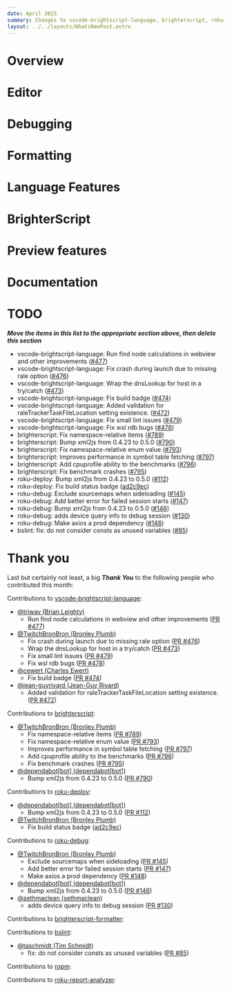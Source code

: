 ```yaml
---
date: April 2023
summary: Changes to vscode-brightscript-language, brighterscript, roku-deploy, roku-debug, brighterscript-formatter, bslint, ropm, roku-report-analyzer
layout: ../../layouts/WhatsNewPost.astro
---
```

# Overview

# Editor

# Debugging

# Formatting

# Language Features

# BrighterScript

# Preview features

# Documentation


# TODO
***Move the items in this list to the appropriate section above, then delete this section***
 - vscode-brightscript-language: Run find node calculations in webview and other improvements ([#477](https://github.com/RokuCommunity/vscode-brightscript-language/pull/477))
 - vscode-brightscript-language: Fix crash during launch due to missing rale option ([#476](https://github.com/RokuCommunity/vscode-brightscript-language/pull/476))
 - vscode-brightscript-language: Wrap the dnsLookup for host in a try/catch ([#473](https://github.com/RokuCommunity/vscode-brightscript-language/pull/473))
 - vscode-brightscript-language: Fix build badge ([#474](https://github.com/RokuCommunity/vscode-brightscript-language/pull/474))
 - vscode-brightscript-language: Added validation for raleTrackerTaskFileLocation setting existence. ([#472](https://github.com/RokuCommunity/vscode-brightscript-language/pull/472))
 - vscode-brightscript-language: Fix small lint issues ([#479](https://github.com/RokuCommunity/vscode-brightscript-language/pull/479))
 - vscode-brightscript-language: Fix wsl rdb bugs ([#478](https://github.com/RokuCommunity/vscode-brightscript-language/pull/478))
 - brighterscript: Fix namespace-relative items ([#789](https://github.com/RokuCommunity/brighterscript/pull/789))
 - brighterscript: Bump xml2js from 0.4.23 to 0.5.0 ([#790](https://github.com/RokuCommunity/brighterscript/pull/790))
 - brighterscript: Fix namespace-relative enum value ([#793](https://github.com/RokuCommunity/brighterscript/pull/793))
 - brighterscript: Improves performance in symbol table fetching ([#797](https://github.com/RokuCommunity/brighterscript/pull/797))
 - brighterscript: Add cpuprofile ability to the benchmarks ([#796](https://github.com/RokuCommunity/brighterscript/pull/796))
 - brighterscript: Fix benchmark crashes ([#795](https://github.com/RokuCommunity/brighterscript/pull/795))
 - roku-deploy: Bump xml2js from 0.4.23 to 0.5.0 ([#112](https://github.com/RokuCommunity/roku-deploy/pull/112))
 - roku-deploy: Fix build status badge ([ad2c9ec](https://github.com/RokuCommunity/roku-deploy/commit/ad2c9ec))
 - roku-debug: Exclude sourcemaps when sideloading ([#145](https://github.com/RokuCommunity/roku-debug/pull/145))
 - roku-debug: Add better error for failed session starts ([#147](https://github.com/RokuCommunity/roku-debug/pull/147))
 - roku-debug: Bump xml2js from 0.4.23 to 0.5.0 ([#146](https://github.com/RokuCommunity/roku-debug/pull/146))
 - roku-debug: adds device query info to debug session ([#130](https://github.com/RokuCommunity/roku-debug/pull/130))
 - roku-debug: Make axios a prod dependency ([#148](https://github.com/RokuCommunity/roku-debug/pull/148))
 - bslint: fix: do not consider consts as unused variables ([#85](https://github.com/RokuCommunity/bslint/pull/85))

# Thank you
Last but certainly not least, a big ***Thank You*** to the following people who contributed this month:

Contributions to [vscode-brightscript-language](https://github.com/RokuCommunity/vscode-brightscript-language):
 - [@triwav (Brian Leighty)](https://github.com/triwav)
    - Run find node calculations in webview and other improvements ([PR #477](https://github.com/RokuCommunity/vscode-brightscript-language/pull/477))
 - [@TwitchBronBron (Bronley Plumb)](https://github.com/TwitchBronBron)
    - Fix crash during launch due to missing rale option ([PR #476](https://github.com/RokuCommunity/vscode-brightscript-language/pull/476))
    - Wrap the dnsLookup for host in a try/catch ([PR #473](https://github.com/RokuCommunity/vscode-brightscript-language/pull/473))
    - Fix small lint issues ([PR #479](https://github.com/RokuCommunity/vscode-brightscript-language/pull/479))
    - Fix wsl rdb bugs ([PR #478](https://github.com/RokuCommunity/vscode-brightscript-language/pull/478))
 - [@cewert (Charles Ewert)](https://github.com/cewert)
    - Fix build badge ([PR #474](https://github.com/RokuCommunity/vscode-brightscript-language/pull/474))
 - [@jean-guyrivard (Jean-Guy Rivard)](https://github.com/jean-guyrivard)
    - Added validation for raleTrackerTaskFileLocation setting existence. ([PR #472](https://github.com/RokuCommunity/vscode-brightscript-language/pull/472))

Contributions to [brighterscript](https://github.com/RokuCommunity/brighterscript):
 - [@TwitchBronBron (Bronley Plumb)](https://github.com/TwitchBronBron)
    - Fix namespace-relative items ([PR #789](https://github.com/RokuCommunity/brighterscript/pull/789))
    - Fix namespace-relative enum value ([PR #793](https://github.com/RokuCommunity/brighterscript/pull/793))
    - Improves performance in symbol table fetching ([PR #797](https://github.com/RokuCommunity/brighterscript/pull/797))
    - Add cpuprofile ability to the benchmarks ([PR #796](https://github.com/RokuCommunity/brighterscript/pull/796))
    - Fix benchmark crashes ([PR #795](https://github.com/RokuCommunity/brighterscript/pull/795))
 - [@dependabot[bot] (dependabot[bot])](https://github.com/apps/dependabot)
    - Bump xml2js from 0.4.23 to 0.5.0 ([PR #790](https://github.com/RokuCommunity/brighterscript/pull/790))

Contributions to [roku-deploy](https://github.com/RokuCommunity/roku-deploy):
 - [@dependabot[bot] (dependabot[bot])](https://github.com/apps/dependabot)
    - Bump xml2js from 0.4.23 to 0.5.0 ([PR #112](https://github.com/RokuCommunity/roku-deploy/pull/112))
 - [@TwitchBronBron (Bronley Plumb)](https://github.com/TwitchBronBron)
    - Fix build status badge ([ad2c9ec](https://github.com/RokuCommunity/roku-deploy/commit/ad2c9ec))

Contributions to [roku-debug](https://github.com/RokuCommunity/roku-debug):
 - [@TwitchBronBron (Bronley Plumb)](https://github.com/TwitchBronBron)
    - Exclude sourcemaps when sideloading ([PR #145](https://github.com/RokuCommunity/roku-debug/pull/145))
    - Add better error for failed session starts ([PR #147](https://github.com/RokuCommunity/roku-debug/pull/147))
    - Make axios a prod dependency ([PR #148](https://github.com/RokuCommunity/roku-debug/pull/148))
 - [@dependabot[bot] (dependabot[bot])](https://github.com/apps/dependabot)
    - Bump xml2js from 0.4.23 to 0.5.0 ([PR #146](https://github.com/RokuCommunity/roku-debug/pull/146))
 - [@sethmaclean (sethmaclean)](https://github.com/sethmaclean)
    - adds device query info to debug session ([PR #130](https://github.com/RokuCommunity/roku-debug/pull/130))

Contributions to [brighterscript-formatter](https://github.com/RokuCommunity/brighterscript-formatter):

Contributions to [bslint](https://github.com/RokuCommunity/bslint):
 - [@taschmidt (Tim Schmidt)](https://github.com/taschmidt)
    - fix: do not consider consts as unused variables ([PR #85](https://github.com/RokuCommunity/bslint/pull/85))

Contributions to [ropm](https://github.com/RokuCommunity/ropm):

Contributions to [roku-report-analyzer](https://github.com/RokuCommunity/roku-report-analyzer):